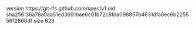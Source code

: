 version https://git-lfs.github.com/spec/v1
oid sha256:36a78a0aa51ed3691bae6c01b72c8fda098857b4631dfa6ec6b22555612860df
size 623

